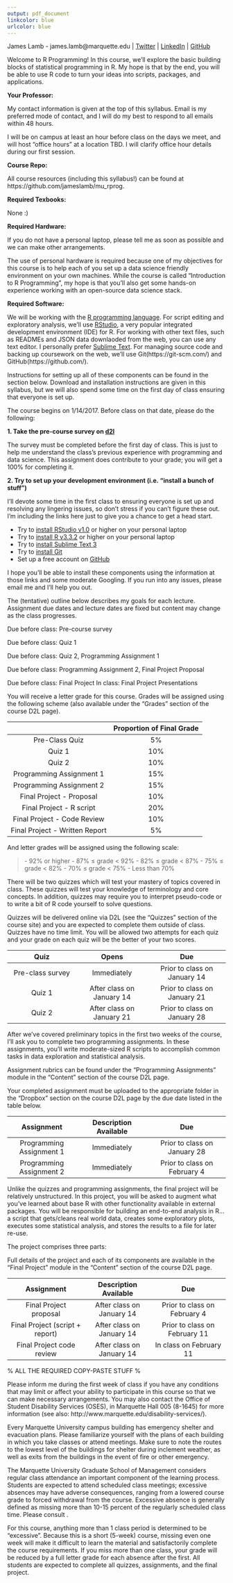```yaml
---
output: pdf_document
linkcolor: blue
urlcolor: blue
---
```


\textbf{ECON 6931} \hspace{30mm}
\textbf{Introduction to R Programming} \hspace{30mm}
\textbf{Spring 2017}

\hrulefill

\textbf{Instructor:} James Lamb - james.lamb@marquette.edu | [Twitter](https://twitter.com/_jameslamb) | [LinkedIn](https://www.linkedin.com/in/jameslamb1) | [GitHub](https://github.com/jameslamb)

\hrulefill

\section{I. Course Info}

Welcome to R Programming! In this course, we'll explore the basic building blocks of statistical programming in R. My hope is that by the end, you will be able to use R code to turn your ideas into scripts, packages, and applications.

\subsection{A. Course Resources}

**Your Professor:**

My contact information is given at the top of this syllabus. Email is my preferred mode of contact, and I will do my best to respond to all emails within 48 hours.

I will be on campus at least an hour before class on the days we meet, and will host "office hours" at a location TBD. I will clarify office hour details during our first session.

**Course Repo:**

All course resources (including this syllabus!) can be found at https://github.com/jameslamb/mu_rprog.

**Required Texbooks:**

None :)

**Required Hardware:**

\textcolor{red}{You are required to bring your own laptop to class.} If you do not have a personal laptop, please tell me as soon as possible and we can make other arrangements.

The use of personal hardware is required because one of my objectives for this course is to help each of you set up a data science friendly environment on your own machines. While the course is called "Introduction to R Programming", my hope is that you'll also get some hands-on experience working with an open-source data science stack.

**Required Software:**

We will be working with the [R programming language](https://www.r-project.org/). For script editing and exploratory analysis, we'll use [RStudio](https://www.rstudio.com/), a very popular integrated development environment (IDE) for R. For working with other text files, such as READMEs and JSON data downlaoded from the web, you can use any text editor. I personally prefer [Sublime Text](http://www.sublimetext.com/3). For managing source code and backing up coursework on the web, we'll use Git(https://git-scm.com/) and GitHub(https://github.com/).

Instructions for setting up all of these components can be found in the section below. Download and installation instructions are given in this syllabus, but we will also spend some time on the first day of class ensuring that everyone is set up.

\subsection{B. To-Do Before the First Session}

The course begins on 1/14/2017. Before class on that date, please do the following:

**1. Take the pre-course survey on [d2l](https://d2l.mu.edu/)**

The survey must be completed before the first day of class. This is just to help me understand the class's previous experience with programming and data science. This assignment does contribute to your grade; you will get a 100% for completing it.

**2. Try to set up your development environment (i.e. "install a bunch of stuff")**

I'll devote some time in the first class to ensuring everyone is set up and resolving any lingering issues, so don't stress if you can't figure these out. I'm including the links here just to give you a chance to get a head start.

- Try to [install RStudio v1.0](https://www.rstudio.com/products/rstudio/download/) or higher on your personal laptop
- Try to [install R v3.3.2](https://cloud.r-project.org/) or higher on your personal laptop
- Try to [install Sublime Text 3](http://www.sublimetext.com/3)
- Try to [install Git](https://git-scm.com/downloads)
- Set up a free account on [GitHub](https://github.com/)

I hope you'll be able to install these components using the information at those links and some moderate Googling. If you run into any issues, please email me and I'll help you out.

\subsection{C. Course Outline}

The (tentative) outline below describes my goals for each lecture. Assignment due dates and lecture dates are fixed but content may change as the class progresses.

\underline{Week 1: January 14, 2017}

Due before class: Pre-course survey

\begin{itemize}
    \item Introductions
    \item Brief syllabus review
    \item Environment setup
    \item What is R?
    \item Variables, namespaces, objects, and types
    \item What is functional programming?
    \item Basic math operations in R
    \item Controlling program flow: if-then, for, and while
    \item Introduction to data frames
    \item Introduction to version control: Git and GitHub
\end{itemize}

\underline{Week 2: January 21, 2017}

Due before class: Quiz 1

\begin{itemize}
    \item Installing and using external packages
    \item Fitting regressions in R
    \item Subsetting vectors and dataframes
    \item Reading from and writing to files
    \item Introduction to data.table
    \item User-defined functions
    \item Debugging strategies
\end{itemize}

\underline{Week 3: January 28, 2017}

Due before class: Quiz 2, Programming Assignment 1

\begin{itemize}
    \item Getting data from databases
    \item Working with web APIs
    \item Dealing with missing data
    \item Visualization with R's base plotting system
    \item Debugging strategies
\end{itemize}

\underline{Week 4: February 4, 2017}

Due before class: Programming Assignment 2, Final Project Proposal

\begin{itemize}
    \item Visualization with external packages (ggplot2, rbokeh)
    \item Introduction to regular expressions
    \item Review of weeks 1-3
    \item Discussion of project proposals
\end{itemize}

\underline{Week 5: February 11, 2017}

Due before class: Final Project
In class: Final Project Presentations

\begin{itemize}
    \item Final project presentations
    \item Intermediate R: functional programming
    \item Intermediate R: wrapping your code in a package
    \item Strategies for speeding up R code
\end{itemize}


\section{III. Grading}

You will receive a letter grade for this course. Grades will be assigned using the following scheme (also available under the "Grades" section of the course D2L page).

|                                |Proportion of Final Grade |
|:------------------------------:|:------------------------:|
|Pre-Class Quiz                  |5\%                       |
|Quiz 1                          |10\%                      |
|Quiz 2                          |10\%                      |
|Programming Assignment 1        |15\%                      |
|Programming Assignment 2        |15\%                      |
|Final Project - Proposal        |10\%                      |
|Final Project - R script        |20\%                      |
|Final Project - Code Review     |10\%                      |
|Final Project - Written Report  |5\%                       |

And letter grades will be assigned using the following scale:

> \textbf{A}  - 92\% or higher \newline
> \textbf{AB} - 87\% $\leq$ grade < 92\% \newline
> \textbf{B}  - 82\% $\leq$ grade < 87\% \newline
> \textbf{BC} - 75\% $\leq$ grade < 82\% \newline
> \textbf{C}  - 70\% $\leq$ grade < 75\% \newline
> \textbf{F}  - Less than 70\%


\subsection{A. Quizzes (25\%)}

There will be two quizzes which will test your mastery of topics covered in class. These quizzes will test your knowledge of terminology and core concepts. In addition, quizzes may require you to interpret pseudo-code or to write a bit of R code yourself to solve questions.

Quizzes will be delivered online via D2L (see the "Quizzes" section of the course site) and you are expected to complete them outside of class. Quizzes have no time limit. You will be allowed two attempts for each quiz and your grade on each quiz will be the better of your two scores.

|Quiz                       |Opens                       |Due                           |
|:-------------------------:|:--------------------------:|:----------------------------:|
|Pre-class survey           | Immediately                | Prior to class on January 14 |
|Quiz 1                     | After class on January 14  | Prior to class on January 21 |
|Quiz 2                     | After class on January 21  | Prior to class on January 28 |


\subsection{B. Programming Assignments (30\%)}

After we've covered preliminary topics in the first two weeks of the course, I'll ask you to complete two programming assignments. In these assignments, you'll write moderate-sized R scripts to accomplish common tasks in data exploration and statistical analysis. 

Assignment rubrics can be found under the "Programming Assignments" module in the "Content" section of the course D2L page.

Your completed assignment must be uploaded to the appropriate folder in the "Dropbox" section on the course D2L page by the due date listed in the table below.

|Assignment                 |Description Available       |Due                           |
|:-------------------------:|:--------------------------:|:----------------------------:|
|Programming Assignment 1   | Immediately                | Prior to class on January 28 |
|Programming Assignment 2   | Immediately                | Prior to class on February 4 | 

\subsection{C. Final Project (45\%)}

Unlike the quizzes and programming assignments, the final project will be relatively unstructured. In this project, you will be asked to augment what you've learned about base R with other functionality available in external packages. You will be responsible for building an end-to-end analysis in R...a script that gets/cleans real world data, creates some exploratory plots, executes some statistical analysis, and stores the results to a file for later re-use.

The project comprises three parts:

\begin{enumerate}
    \item \emph{Final project proposoal}: A 1-2 page briefing on your planned project
    \item \emph{Final project script}: The R script/scripts supporting your project
    \item \emph{Final project report}: A 2-4 page report detailing the outcome of your analysis
    \item \emph{Final project code review}: You will give a 3-5 minute review of your project and code on the final day of class.
\end{enumerate}

Full details of the project and each of its components are available in the "Final Project" module in the "Content" section of the course D2L page.

|Assignment                      |Description Available       |Due                            |
|:------------------------------:|:--------------------------:|:-----------------------------:|
|Final Project proposal          | After class on January 14  | Prior to class on February 4  |
|Final Project (script + report) | After class on January 14  | Prior to class on February 11 |
|Final Project code review       | After class on January 14  | In class on February 11       |


% ALL THE REQUIRED COPY-PASTE STUFF %

\section{III. Administrative Information}

\subsection{A. Special Needs}

Please inform me during the first week of class if you have any conditions that may limit or affect your ability to participate in this course so that we can make necessary arrangements.  You may also contact the Office of Student Disability Services (OSES), in Marquette Hall 005 (8-1645) for more information (see also: http://www.marquette.edu/disability-services/).

\subsection{B. Emergency Plan}

Every Marquette University campus building has emergency shelter and evacuation plans. Please familiarize yourself with the plans of each building in which you take classes or attend meetings. Make sure to note the routes to the lowest level of the buildings for shelter during inclement weather, as well as exits from the buildings in the event of fire or other emergency.

\subsection{C. Attendance Statement}

The Marquette University Graduate School of Management considers regular class attendance an important component of the learning process. Students are expected to attend scheduled class meetings; excessive absences may have adverse consequences, ranging from a lowered course grade to forced withdrawal from the course. Excessive absence is generally defined as missing more than 10-15 percent of the regularly scheduled class time. Please consult \textbf{\emph{the instructor's course syllabus for additional details regarding a particular course}}.  

For this course, anything more than 1 class period is determined to be "excessive". Because this is a short (5-week) course, missing even one week will make it difficult to learn the material and satisfactorily complete the course requirements. If you miss more than one class, your grade will be reduced by a full letter grade for each absence after the first. All students are expected to complete all quizzes, assignments, and the final project.



